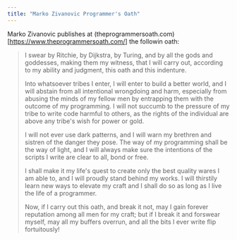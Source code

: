 ```yaml
---
title: "Marko Zivanovic Programmer's Oath"
---
```


Marko Zivanovic publishes at
(theprogrammersoath.com)[https://www.theprogrammersoath.com/] the followin oath:

> I swear by Ritchie, by Dijkstra, by Turing, and by all the gods and goddesses,
> making them my witness, that I will carry out, according to my ability and
> judgment, this oath and this indenture.
>
> Into whatsoever tribes I enter, I will enter to build a better world, and I
> will abstain from all intentional wrongdoing and harm, especially from abusing
> the minds of my fellow men by entrapping them with the outcome of my
> programming. I will not succumb to the pressure of my tribe to write code
> harmful to others, as the rights of the individual are above any tribe's wish
> for power or gold.
>
> I will not ever use dark patterns, and I will warn my brethren and sistren of
> the danger they pose. The way of my programming shall be the way of light, and
> I will always make sure the intentions of the scripts I write are clear to
> all, bond or free.
>
> I shall make it my life's quest to create only the best quality wares I am
> able to, and I will proudly stand behind my works. I will thirstily learn new
> ways to elevate my craft and I shall do so as long as I live the life of a
> programmer.
>
> Now, if I carry out this oath, and break it not, may I gain forever reputation
> among all men for my craft; but if I break it and forswear myself, may all my
> buffers overrun, and all the bits I ever write flip fortuitously!
